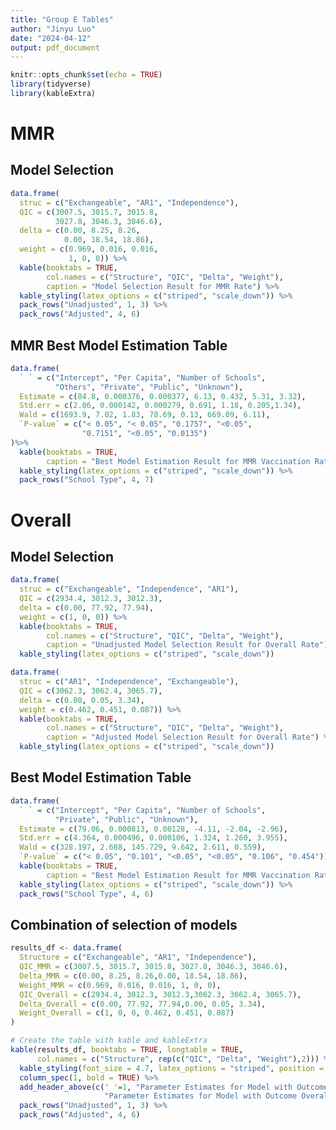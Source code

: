 ```yaml
---
title: "Group E Tables"
author: "Jinyu Luo"
date: "2024-04-12"
output: pdf_document
---
```


```r
knitr::opts_chunk$set(echo = TRUE)
library(tidyverse)
library(kableExtra)
```

# MMR 

## Model Selection 

```r
data.frame(
  struc = c("Exchangeable", "AR1", "Independence"), 
  QIC = c(3007.5, 3015.7, 3015.8, 
          3027.8, 3046.3, 3046.6), 
  delta = c(0.00, 8.25, 8.26, 
            0.00, 18.54, 18.86), 
  weight = c(0.969, 0.016, 0.016, 
             1, 0, 0)) %>% 
  kable(booktabs = TRUE, 
        col.names = c("Structure", "QIC", "Delta", "Weight"),
        caption = "Model Selection Result for MMR Rate") %>% 
  kable_styling(latex_options = c("striped", "scale_down")) %>% 
  pack_rows("Unadjusted", 1, 3) %>% 
  pack_rows("Adjusted", 4, 6)
```



## MMR Best Model Estimation Table 

```r
data.frame(
  ` ` = c("Intercept", "Per Capita", "Number of Schools", 
          "Others", "Private", "Public", "Unknown"), 
  Estimate = c(84.8, 0.000376, 0.000377, 6.13, 0.432, 5.31, 3.32), 
  Std.err = c(2.06, 0.000142, 0.000279, 0.691, 1.18, 0.205,1.34),
  Wald = c(1693.9, 7.02, 1.83, 78.69, 0.13, 669.09, 6.11), 
  `P-value` = c("< 0.05", "< 0.05", "0.1757", "<0.05", 
                "0.7151", "<0.05", "0.0135")
)%>% 
  kable(booktabs = TRUE, 
        caption = "Best Model Estimation Result for MMR Vaccination Rate") %>% 
  kable_styling(latex_options = c("striped", "scale_down")) %>% 
  pack_rows("School Type", 4, 7) 
```

\newpage 

# Overall 

## Model Selection 

```r
data.frame(
  struc = c("Exchangeable", "Independence", "AR1"), 
  QIC = c(2934.4, 3012.3, 3012.3), 
  delta = c(0.00, 77.92, 77.94), 
  weight = c(1, 0, 0)) %>% 
  kable(booktabs = TRUE, 
        col.names = c("Structure", "QIC", "Delta", "Weight"),
        caption = "Unadjusted Model Selection Result for Overall Rate") %>% 
  kable_styling(latex_options = c("striped", "scale_down")) 
```


```r
data.frame(
  struc = c("AR1", "Independence", "Exchangeable"), 
  QIC = c(3062.3, 3062.4, 3065.7), 
  delta = c(0.00, 0.05, 3.34), 
  weight = c(0.462, 0.451, 0.087)) %>% 
  kable(booktabs = TRUE, 
        col.names = c("Structure", "QIC", "Delta", "Weight"),
        caption = "Adjusted Model Selection Result for Overall Rate") %>% 
  kable_styling(latex_options = c("striped", "scale_down"))
```


## Best Model Estimation Table 

```r
data.frame(
  ` ` = c("Intercept", "Per Capita", "Number of Schools", 
          "Private", "Public", "Unknown"), 
  Estimate = c(79.06, 0.000813, 0.00128, -4.11, -2.04, -2.96), 
  Std.err = c(4.364, 0.000496, 0.000106, 1.324, 1.260, 3.955),
  Wald = c(328.197, 2.688, 145.729, 9.642, 2.611, 0.559), 
  `P-value` = c("< 0.05", "0.101", "<0.05", "<0.05", "0.106", "0.454"))%>% 
  kable(booktabs = TRUE, 
        caption = "Best Model Estimation Result for MMR Vaccination Rate") %>% 
  kable_styling(latex_options = c("striped", "scale_down")) %>% 
  pack_rows("School Type", 4, 6) 
```
## Combination of selection of models

```r
results_df <- data.frame(
  Structure = c("Exchangeable", "AR1", "Independence"),
  QIC_MMR = c(3007.5, 3015.7, 3015.8, 3027.8, 3046.3, 3046.6), 
  Delta_MMR = c(0.00, 8.25, 8.26,0.00, 18.54, 18.86), 
  Weight_MMR = c(0.969, 0.016, 0.016, 1, 0, 0),
  QIC_Overall = c(2934.4, 3012.3, 3012.3,3062.3, 3062.4, 3065.7),
  Delta_Overall = c(0.00, 77.92, 77.94,0.00, 0.05, 3.34),
  Weight_Overall = c(1, 0, 0, 0.462, 0.451, 0.087)
)

# Create the table with kable and kableExtra
kable(results_df, booktabs = TRUE, longtable = TRUE,
      col.names = c("Structure", rep(c("QIC", "Delta", "Weight"),2))) %>%
  kable_styling(font_size = 4.7, latex_options = "striped", position = "center") %>%
  column_spec(1, bold = TRUE) %>%
  add_header_above(c(' '=1, "Parameter Estimates for Model with Outcome MMR" = 3, 
                     "Parameter Estimates for Model with Outcome Overall" = 3))%>%
  pack_rows("Unadjusted", 1, 3) %>%
  pack_rows("Adjusted", 4, 6)
```
